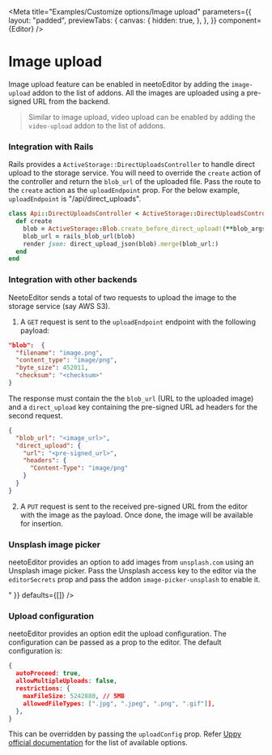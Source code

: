 
<Meta
  title="Examples/Customize options/Image upload"
  parameters={{
    layout: "padded",
    previewTabs: {
      canvas: {
        hidden: true,
      },
    },
  }}
  component={Editor}
/>

# **Image upload**

Image upload feature can be enabled in neetoEditor by adding the `image-upload`
addon to the list of addons. All the images are uploaded using a pre-signed URL
from the backend.

<Canvas>
  <Story name="Image upload">
    <Editor addons={["image-upload"]} />
  </Story>
</Canvas>

> Similar to image upload, video upload can be enabled by adding the
> `video-upload` addon to the list of addons.

### **Integration with Rails**

Rails provides a `ActiveStorage::DirectUploadsController` to handle direct
upload to the storage service. You will need to override the `create` action of
the controller and return the `blob_url` of the uploaded file. Pass the route to
the `create` action as the `uploadEndpoint` prop. For the below example,
`uploadEndpoint` is "/api/direct_uploads".

```rb
class Api::DirectUploadsController < ActiveStorage::DirectUploadsController
  def create
    blob = ActiveStorage::Blob.create_before_direct_upload!(**blob_args)
    blob_url = rails_blob_url(blob)
    render json: direct_upload_json(blob).merge(blob_url:)
  end
end
```

### **Integration with other backends**

NeetoEditor sends a total of two requests to upload the image to the storage
service (say AWS S3).

1. A `GET` request is sent to the `uploadEndpoint` endpoint with the following
   payload:

```json
"blob":  {
  "filename": "image.png",
  "content_type": "image/png",
  "byte_size": 452011,
  "checksum": "<checksum>"
}
```

The response must contain the the `blob_url` (URL to the uploaded image) and a
`direct_upload` key containing the pre-signed URL ad headers for the second
request.

```json
{
  "blob_url": "<image_url>",
  "direct_upload": {
    "url": "<pre-signed_url>",
    "headers": {
      "Content-Type": "image/png"
    }
  }
}
```

2. A `PUT` request is sent to the received pre-signed URL from the editor with
   the image as the payload. Once done, the image will be available for
   insertion.

### **Unsplash image picker**

neetoEditor provides an option to add images from `unsplash.com` using an
Unsplash image picker. Pass the Unsplash access key to the editor via the
`editorSecrets` prop and pass the addon `image-picker-unsplash` to enable it.

<Canvas>
  <Editor
    addons={["image-upload", "image-upload-unsplash"]}
    editorSecrets={{ unsplash: "<unsplash-secret-key>" }}
    defaults={[]}
  />
</Canvas>

### **Upload configuration**

neetoEditor provides an option edit the upload configuration. The configuration
can be passed as a prop to the editor. The default configuration is:

```json
{
  autoProceed: true,
  allowMultipleUploads: false,
  restrictions: {
    maxFileSize: 5242880, // 5MB
    allowedFileTypes: [".jpg", ".jpeg", ".png", ".gif"]],
  },
}
```

This can be overridden by passing the `uploadConfig` prop. Refer
[Uppy official documentation](https://uppy.io/docs/uppy/#Options) for the list
of available options.

<Canvas>
  <Editor
    addons={["image-upload"]}
    uploadConfig={{
      autoProceed: true,
      allowMultipleUploads: false,
      restrictions: {
        maxFileSize: 1 * 1024 * 1024, // 1 MB
        allowedFileTypes: [".jpg", ".jpeg"],
      },
    }}
    defaults={[]}
  />
</Canvas>
